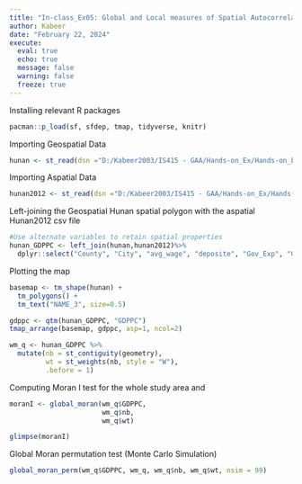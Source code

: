 ```yaml
---
title: "In-class_Ex05: Global and Local measures of Spatial Autocorrelation"
author: Kabeer
date: "February 22, 2024"
execute: 
  eval: true
  echo: true
  message: false
  warning: false
  freeze: true
---
```


Installing relevant R packages
```r
pacman::p_load(sf, sfdep, tmap, tidyverse, knitr)
```

Importing Geospatial Data
```r
hunan <- st_read(dsn ="D:/Kabeer2003/IS415 - GAA/Hands-on_Ex/Hands-on_Ex04/data/geospatial", layer = "Hunan")
```

Importing Aspatial Data
```r
hunan2012 <- st_read(dsn ="D:/Kabeer2003/IS415 - GAA/Hands-on_Ex/Hands-on_Ex04/data/aspatial/Hunan_2012.csv")
```

Left-joining the Geospatial Hunan spatial polygon with the aspatial Hunan2012 csv file
```r
#Use alternate variables to retain spatial properties
hunan_GDPPC <- left_join(hunan,hunan2012)%>%
  dplyr::select("County", "City", "avg_wage", "deposite", "Gov_Exp", "GDPPC")
```

Plotting the map
```r
basemap <- tm_shape(hunan) +
  tm_polygons() +
  tm_text("NAME_3", size=0.5)

gdppc <- qtm(hunan_GDPPC, "GDPPC")
tmap_arrange(basemap, gdppc, asp=1, ncol=2)
```

```r
wm_q <- hunan_GDPPC %>%
  mutate(nb = st_contiguity(geometry),  
         wt = st_weights(nb, style = "W"),
         .before = 1)
```

Computing Moran I test for the whole study area and 
```r
moranI <- global_moran(wm_q$GDPPC,
                       wm_q$nb,
                       wm_q$wt)

glimpse(moranI)
```

Global Moran permutation test (Monte Carlo Simulation)
```r
global_moran_perm(wm_q$GDPPC, wm_q, wm_q$nb, wm_q$wt, nsim = 99)
```









